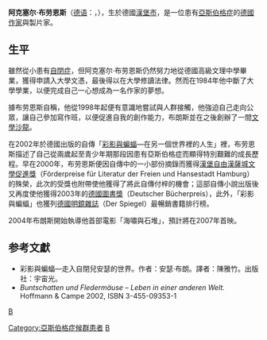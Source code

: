 {{NoteTA
|1=zh-cn:阿斯伯格综合征; zh-hk:亞氏保加症; zh-tw:亞斯伯格症候群;
}}
'''阿克塞尔·布劳恩斯'''（[[德语|德语]]：'''{{lang|de|Axel Brauns}}'''，{{bd|1963年|7月2日|}}），生於德國[[漢堡市|漢堡市]]，是一位患有[[亞斯伯格綜合征|亞斯伯格症]]的[[德國|德國]][[作家|作家]]與製片家。

== 生平 ==
雖然從小患有[[自閉症|自閉症]]，但阿克塞尔·布劳恩斯仍然努力地從德國高級文理中學畢業，獲得申請入大學文憑，最後得以在大學修讀法律。然而在1984年他中斷了大學學業，以便完成自己一心想成為一名作家的夢想。 

據布劳恩斯自稱，他從1998年起便有意識地嘗試與人群接觸，他強迫自己走向公眾，讓自己參加寫作班，以便促進自我的創作能力，布朗斯並在之後創辦了一間[[文學沙龍|文學沙龍]]。

在2002年於德國出版的自傳「[[彩影與蝙蝠|彩影與蝙蝠]]—在另一個世界裡的人生」裡，布劳恩斯描述了自己從兩歲起至青少年期那段因患有亞斯伯格症而顯得特別艱難的成長歷程。早在2000年，布劳恩斯便因自傳中的一小部份摘錄而獲得[[漢堡自由漢薩城文學促進獎|漢堡自由漢薩城文學促進獎]]（Förderpreise für Literatur der Freien und Hansestadt Hamburg）的殊榮，此次的受獎也附帶使他獲得了將此自傳付梓的機會；這部自傳小說出版後又再度使他獲得2003年的[[德國圖書獎|德國圖書獎]]（Deutscher Bücherpreis），此外，「彩影與蝙蝠」也獲列[[德國明鏡雜誌|德國明鏡雜誌]]（Der Spiegel）最暢銷書籍排行榜。

2004年布朗斯開始執導他首部電影「海嘯與石堆」，預計將在2007年首映。

==参考文獻==
*彩影與蝙蝠—走入自閉兒安瑟的世界。作者：安瑟‧布朗。譯者：陳雅竹。出版社：宇宙光。
* ''Buntschatten und Fledermäuse – Leben in einer anderen Welt.'' Hoffmann & Campe 2002, ISBN 3-455-09353-1
[[Category:亞斯伯格症候群患者|Category:亞斯伯格症候群患者]]
[[category:德国作家|B]]
[[Category:漢堡大學校友|B]]